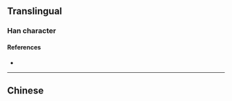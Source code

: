 {{character info/new}}
==Translingual==

===Han character===
{{Han char|rn=18|rad=刀|as=08|sn=10|four=|canj=FHLN|ids=⿰券刂}}

====References====
* {{Han ref|kx=0141.150|hdz=10345.030|uh=34EC|ud=13548}}

----

==Chinese==
{{zh-see|刳|v}}